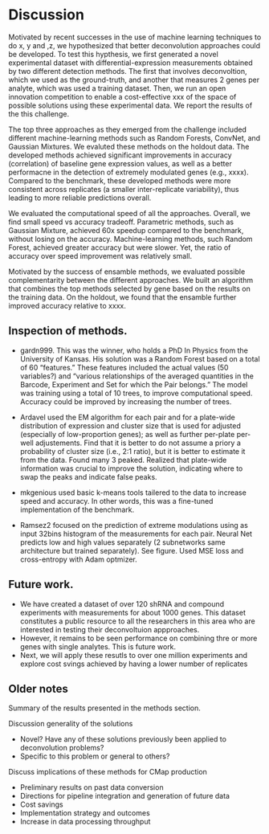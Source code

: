 Discussion
==========

Motivated by recent successes in the use of machine learning techniques to do x, y and ,z, we hypothesized that better deconvolution approaches could be developed. To test this hypthesis, we first generated a novel experimental dataset with differential-expression measurements obtained by two different detection methods. The first that involves deconvoltion, which we used as the ground-truth, and another that measures 2 genes per analyte, which was used a training dataset. Then, we run an open innovation competition to enable a cost-effective xxx of the space of possible solutions using these experimental data. We report the results of the this challenge.  


The top three approaches as they emerged from the challenge included different machine-learning methods such as Random Forests, ConvNet, and Gaussian Mixtures. We evaluted these methods on the holdout data. 
The developed methods achieved significant improvements in accuracy (correlation) of baseline gene expression values, as well as a better performacne in the detection of extremely modulated genes (e.g., xxxx). Compared to the benchmark, these developed methods were more consistent across replicates (a smaller inter-replicate variability), thus leading to more reliable predictions overall. 

We evaluated the computational speed of all the approaches. Overall, we find small speed vs accuracy tradeoff. 
Parametric methods, such as Gaussian Mixture, achieved 60x speedup compared to the benchmark, without losing on the accuracy. Machine-learning methods, such Random Forest, achieved greater accuracy but were slower. Yet, the ratio of accuracy over speed improvement was relatively small. 

Motivated by the success of ensamble methods, we evaluated possible complementarity between the different approaches. 
We built an algorithm that combines the top methods selected by gene based on the results on the training data. 
On the holdout, we found that the ensamble further improved accuracy relative to xxxx.


## Inspection of methods.

- gardn999. This was the winner, who holds a PhD In Physics from the University of Kansas. His solution was a Random Forest based on a total of 60 "features." These features included the actual values (50 variables?) and "various relationships of the averaged quantities in the Barcode, Experiment and Set for which the Pair belongs." The model was training using a total of 10 trees, to improve computational speed. Accuracy could be improved by increasing the number of trees. 

- Ardavel used the EM algorithm for each pair and for a plate-wide distribution of expression and cluster size that is used for adjusted (especially of low-proportion genes); as well as further per-plate per-well adjustements. Find that it is better to do not assume a priory a probability of cluster size (i.e., 2:1 ratio), but it is better to estimate it from the data. Found many 3 peaked. Realized that plate-wide information was crucial to improve the solution, indicating where to swap the peaks and indicate false peaks. 

- mkgenious used basic k-means tools tailered to the data to increase speed and accuracy. In other words, this was a fine-tuned implementation of the benchmark. 

- Ramsez2  focused on the prediction of extreme modulations using as input 32bins histogram of the measurements for each pair. Neural Net predicts low and high values separately (2 subnetworks same architecture but trained separately). See figure. Used MSE loss and cross-entropy with Adam optmizer. 

## Future work. 

- We have created a dataset of over 120 shRNA and compound experiments with measurements for about 1000 genes. This dataset constitutes a public resource to all the researchers in this area who are interested in testing their deconvoltuion appproaches. 
- However, it remains to be seen performance on combining thre or more genes with single analytes. This is future work. 
- Next, we will apply these resutls to over one million experiments  and explore cost svings achieved by having a lower number of replicates



## Older notes 

Summary of the results presented in the methods section. 

Discussion generality of the solutions

- Novel? Have any of these solutions previously been applied to deconvolution problems?
- Specific to this problem or general to others?

Discuss implications of these methods for CMap production

- Preliminary results on past data conversion
- Directions for pipeline integration and generation of future data
- Cost savings
- Implementation strategy and outcomes
- Increase in data processing throughput

